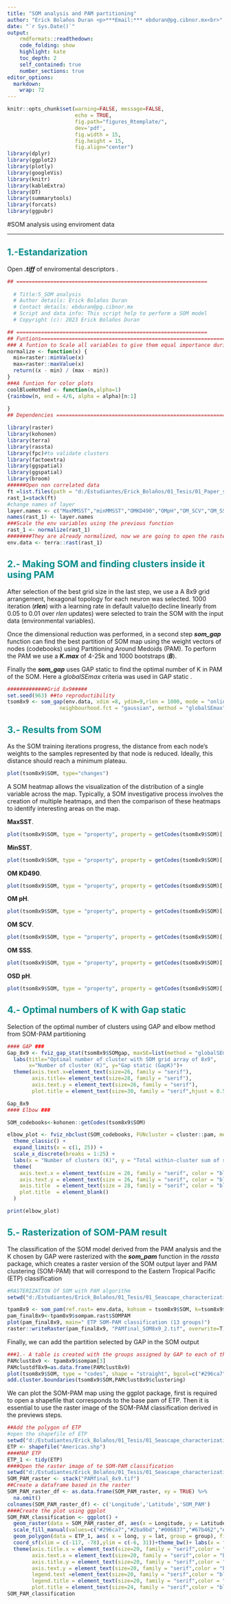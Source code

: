 ---
title: "SOM analysis and PAM partitioning"
author: "Erick Bolaños Duran <p>***Email:*** ebduran@pg.cibnor.mx<br>"
date: "`r Sys.Date()`"
output:
    rmdformats::readthedown:
    code_folding: show
    highlight: kate
    toc_depth: 2
    self_contained: true
    number_sections: true
editor_options: 
  markdown: 
    wrap: 72
---

```{=html}
<style>
  #content {
    max-width: 1400px;
  }
  #sidebar h2 {
    background-color: #008B8B;
  }
  
  h1, h2 {
    color: #008B8B;
  }
</style>
```
```{r setup, include=FALSE}


knitr::opts_chunk$set(warning=FALSE, message=FALSE, 
                      echo = TRUE,
                      fig.path="figures_Rtemplate/",
                      dev='pdf', 
                      fig.width = 15,
                      fig.height = 15,
                      fig.align="center")
library(dplyr)
library(ggplot2)
library(plotly)
library(googleVis)
library(knitr)
library(kableExtra)
library(DT)
library(summarytools)
library(forcats)
library(ggpubr)


```

#SOM analysis using enviroment data

<hr>

## 1.-Estandarization

<p>Open ***.tiff*** of enviromental descriptors .</p>

```{r Open environment data and standarize, warning=FALSE, message=FALSE }
## ==============================================================
  
  # Title:5_SOM analysis
  # Author details: Erick Bolaños Duran
  # Contact details: ebduran@pg.cibnor.mx
  # Script and data info: This script help to perform a SOM model
  # Copyright (c): 2023 Erick Bolaños Duran

## ==============================================================
## Funtions===================================================================
### A funtion to Scale all variables to give them equal importance during the SOM training process. 
normalize <- function(x) {
  min=raster::minValue(x)
  max=raster::maxValue(x)
  return((x - min) / (max - min))
}
###A funtion for color plots
coolBlueHotRed <- function(n,alpha=1)
{rainbow(n, end = 4/6, alpha = alpha)[n:1]
  
}
## Dependencies ==============================================================

library(raster)
library(kohonen)
library(terra)
library(rassta)
library(fpc)#to validate clusters
library(factoextra)
library(ggspatial)
library(ggspatial)
library(broom)
######Open non correlated data
ft =list.files(path = "d:/Estudiantes/Erick_Bolaños/01_Tesis/01_Paper_submition/02_Data/05_Non_correlated_data/" ,full.names = T,pattern = ".tif$",all.files=TRUE)
rast_1=stack(ft)
#change names of layer
layer.names <- c("MaxMMSST","minMMSST","OMKD490","OMpH","OM_SCV","OM_SSS","OSD_pH")
names(rast_1) <- layer.names
###Scale the env variables using the previous function
rast_1 <- normalize(rast_1)
########They are already normalized, now we are going to open the raster with the terra package, for this we have to change the object with the rast function
env.data <- terra::rast(rast_1)
```

## 2.- Making SOM and finding clusters inside it using PAM

<p>After selection of the best grid size in the last step, we use a A
8x9 grid arrangement, hexagonal topology for each neuron was selected.
1000 iteration (***rlen***) with a learning rate in default value(to
decline linearly from 0.05 to 0.01 over *rlen* updates) were selected to
train the SOM with the input data (environmental variables).</p>

<p>Once the dimensional reduction was performed, in a second step
***som_gap*** function can find the best partition of SOM map using the
weight vectors of nodes (codebooks) using Partitioning Around Medoids
(PAM). To perform the PAM we use a ***K.max*** of 4-25k and 1000
bootstraps (***B***).</p>

<p>Finally the ***som_gap*** uses GAP static to find the optimal number
of K in PAM of the SOM. Here a *globalSEmax* criteria was used in GAP
static .</p>

```{r Performing SOM, warning=FALSE, message=FALSE,fig.align="center"}
#############Grid 8x9#####
set.seed(963) ##to reproductibility 
tsom8x9 <- som_gap(env.data, xdim =8, ydim=9,rlen = 1000, mode = "online", K.max =25 ,B = 1000, topo="hexagonal",
                 neighbourhood.fct = "gaussian", method = "globalSEmax")
```

## 3.- Results from SOM

<p>As the SOM training iterations progress, the distance from each
node's weights to the samples represented by that node is reduced.
Ideally, this distance should reach a minimum plateau.</p>

```{r, warning=FALSE, message=FALSE,fig.align="center", fig.width=10, fig.height=10,fig.cap="Fig.2. SOM training iteration progress" }
plot(tsom8x9$SOM, type="changes")
```

<p>A SOM heatmap allows the visualization of the distribution of a
single variable across the map. Typically, a SOM investigative process
involves the creation of multiple heatmaps, and then the comparison of
these heatmaps to identify interesting areas on the map.</p>

<p>**MaxSST**.</p>

```{r, warning=FALSE, message=FALSE,fig.align="center", fig.width=10, fig.height=10,fig.cap="Fig.4. Heatmap of the contribution of MaxSST in the SOM map" }
plot(tsom8x9$SOM, type = "property", property = getCodes(tsom8x9$SOM)[,1],palette.name=coolBlueHotRed, main="MaxSST",shape = "straight")
```

<p>**MinSST**.</p>

```{r, warning=FALSE, message=FALSE,fig.align="center", fig.width=10, fig.height=10,fig.cap="Fig.5. Heatmap of the contribution of MinSST in the SOM map" }
plot(tsom8x9$SOM, type = "property", property = getCodes(tsom8x9$SOM)[,2],palette.name=coolBlueHotRed, main="MinSST",shape = "straight")
```

<p>**OM KD490**.</p>

```{r, warning=FALSE, message=FALSE,fig.align="center", fig.width=10, fig.height=10,fig.cap="Fig.6. Heatmap of the contribution of OM KD490 in the SOM map"}
plot(tsom8x9$SOM, type = "property", property = getCodes(tsom8x9$SOM)[,3],palette.name=coolBlueHotRed, main="OMKD490",shape = "straight")
```

<p>**OM pH**.</p>

```{r, warning=FALSE, message=FALSE,fig.align="center", fig.width=10, fig.height=10,fig.cap="Fig.7. Heatmap of the contribution of OM pH in the SOM map" }
plot(tsom8x9$SOM, type = "property", property = getCodes(tsom8x9$SOM)[,4],palette.name=coolBlueHotRed, main="OMpH",shape = "straight")
```

<p>**OM SCV**.</p>

```{r, warning=FALSE, message=FALSE,fig.width=10, fig.height=10,fig.align="Fig.8. Heatmap of the contribution of OM SCV in the SOM map"}
plot(tsom8x9$SOM, type = "property", property = getCodes(tsom8x9$SOM)[,5],palette.name=coolBlueHotRed, main="OMSCV",shape = "straight")
```

<p>**OM SSS**.</p>

```{r, warning=FALSE, message=FALSE,fig.align="center", fig.width=10, fig.height=10,fig.cap="Fig.9. Heatmap of the contribution of OM SSS in the SOM map"}
plot(tsom8x9$SOM, type = "property", property = getCodes(tsom8x9$SOM)[,6],palette.name=coolBlueHotRed, main="OMSSS",shape = "straight")
```

<p>**OSD pH**.</p>

```{r, warning=FALSE, message=FALSE,fig.align="center", fig.width=10, fig.height=10,fig.cap="Fig.10. Heatmap of the contribution of OSD pH in the SOM map" }
plot(tsom8x9$SOM, type = "property", property = getCodes(tsom8x9$SOM)[,7],palette.name=coolBlueHotRed, main="OSDpH",shape = "straight")
```

## 4.- Optimal numbers of K with Gap static

<p>Selection of the optimal number of clusters using GAP and elbow method from SOM-PAM
partitioning</p>

```{r GAP static and elbow,fig.align="center", fig.height=15, fig.width=15,fig.cap="Fig.11. Determining the best grid option based in number of clusters (K) selected by GAP static (Gapk) after the SOM model"}
#### GAP ###
Gap_8x9 <- fviz_gap_stat(tsom8x9$SOMgap, maxSE=list(method = "globalSEmax"))+expand_limits(x=c(1,25), y=c(-0.50, 1.5)) +
  labs(title="Optimal number of cluster with SOM grid array of 8x9",
       x="Number of cluster (K)", y="Gap static (GapK)")+
  theme(axis.text.x=element_text(size=26, family = "serif"),
        axis.title= element_text(size=28, family = "serif"),
        axis.text.y = element_text(size=26, family = "serif"),
        plot.title = element_text(size=30, family = "serif",hjust = 0.5) )

Gap_8x9
#### Elbow ###

SOM_codebooks<-kohonen::getCodes(tsom8x9$SOM)

elbow_plot <- fviz_nbclust(SOM_codebooks, FUNcluster = cluster::pam, method = "wss", k.max = 25) +
  theme_classic() +
  expand_limits(x = c(1, 25)) +
  scale_x_discrete(breaks = 1:25) +
  labs(x = "Number of clusters (K)", y = "Total within-cluster sum of square", title = NULL) +
  theme(
    axis.text.x = element_text(size = 26, family = "serif", color = "black"),
    axis.text.y = element_text(size = 26, family = "serif", color = "black"),
    axis.title  = element_text(size = 28, family = "serif", color = "black"),
    plot.title  = element_blank()
  )

print(elbow_plot)
```

## 5.- Rasterization of SOM-PAM result

<p>The classification of the SOM model derived from the PAM analysis and
the K chosen by GAP were rasterized with the ***som_pam*** function in
the *rassta* package, which creates a raster version of the SOM output
layer and PAM clustering (SOM-PAM) that will correspond to the Eastern
Tropical Pacific (ETP) classification</p>

```{r SOM-PAM rasterization, warning=FALSE, message=FALSE,fig.align="center", fig.width=15, fig.height=15, fig.cap= "Fig.12. The  SOM-PAM classification of ETP,each color corresponds to the group selected by GAP static"}
#RASTERIZATION Of SOM with PAM algorithm 
setwd("d:/Estudiantes/Erick_Bolaños/01_Tesis/01_Seascape_characterization/11_SOM_8x9/03_Results/")

tpam8x9 <- som_pam(ref.rast= env.data, kohsom = tsom8x9$SOM, k=tsom8x9$Kopt)
pam_final8x9<-tpam8x9$sompam.rast$SOMPAM
plot(pam_final8x9, main=" ETP SOM-PAM classification (13 groups)")
raster::writeRaster(pam_final8x9, "PAMfinal_SOM8x9_2.tif", overwrite=T)  #To save the raster of SOM-PAM classification and modify in a GIS program 

```
<p>

Finally, we can add the partition selected by GAP in the SOM output

```{r, warning=FALSE, message=FALSE,fig.align="center", fig.width=10, fig.height=10,fig.cap= "Fig.16. SOM partitioning based in PAM and GAP stati and  codebooks of environment data"}
###1.- A table is created with the groups assigned by GAP to each of the neurons of the output layer
PAMclust8x9 <- tpam8x9$sompam[3]
PAMclustdf8x9=as.data.frame(PAMclust8x9)
plot(tsom8x9$SOM, type = "codes", shape = "straight", bgcol=c("#296ca7","#2ba9bd","#006837","#67b462","#b52f8c","#fde725","#57106e","#bcdc3c","#d8e98a","#ef6f45","#e0b91c","#fdae66","#ff9e17","#a30f28","#c43c39")[PAMclust8x9$clustering])
add.cluster.boundaries(tsom8x9$SOM,PAMclust8x9$clustering)
```

<p>We can plot the SOM-PAM map using the ggplot package, first is
required to open a shapefile that corresponds to the base pam of ETP.
Then it is essential to use the raster image of the SOM-PAM
classification derived in the previews steps.</p>

```{r Mapping SOM-PAM in ggplot, warning=FALSE, message=FALSE,fig.align="center", fig.width=10, fig.height=10,fig.cap= "Fig.17. The  SOM-PAM classification of ETP,each color corresponds to the group selected by GAP static"}
##Add the polygon of ETP
#open the shapefile of ETP
setwd("d:/Estudiantes/Erick_Bolaños/01_Tesis/01_Seascape_characterization/09_FCM_bien/")
ETP <- shapefile("Americas.shp")
####MAP ETP
ETP_1 <- tidy(ETP)
####Open the raster image of te SOM-PAM classification
setwd("d:/Estudiantes/Erick_Bolaños/01_Tesis/01_Seascape_characterization/11_SOM_8x9/03_Results/")
SOM_PAM_raster <- stack("PAMfinal_8x9.tif")
##Create a dataframe based in the raster 
SOM_PAM_raster_df <- as.data.frame(SOM_PAM_raster, xy = TRUE) %>%
  na.omit()
colnames(SOM_PAM_raster_df) <- c('Longitude','Latitude','SOM_PAM')
####Create the plot using ggplot 
SOM_PAM_classification <- ggplot() +
  geom_raster(data = SOM_PAM_raster_df, aes(x = Longitude, y = Latitude, fill = factor(SOM_PAM))) +
  scale_fill_manual(values=c("#296ca7","#2ba9bd","#006837","#67b462","#b52f8c","#57106e","#fde725","#bcdc3c","#d8e98a","#ef6f45","#e0b91c","#fdae66","#ff9e17","#a30f28","#c43c39"), name = "SOM-PAM groups")+
  geom_polygon(data = ETP_1, aes( x = long, y = lat, group = group), fill="gray", color="black")+
  coord_sf(xlim = c(-117, -78),ylim = c(-6, 31))+theme_bw()+ labs(x = "Longitude",y = "Latitude",title="SOM-PAM classification")+
  theme(axis.title.x = element_text(size=20, family = "serif",color = "black"),
        axis.text.x = element_text(size=20, family = "serif",color = "black"),
        axis.title.y = element_text(size=20, family = "serif",color = "black"),
        axis.text.y = element_text(size=20, family = "serif",color = "black"),
        legend.text =element_text(size=20, family = "serif",color = "black"),
        legend.title = element_text(size=20, family = "serif",color = "black"),
        plot.title = element_text(size=24, family = "serif",color = "black",hjust=0.5))
SOM_PAM_classification 

```
